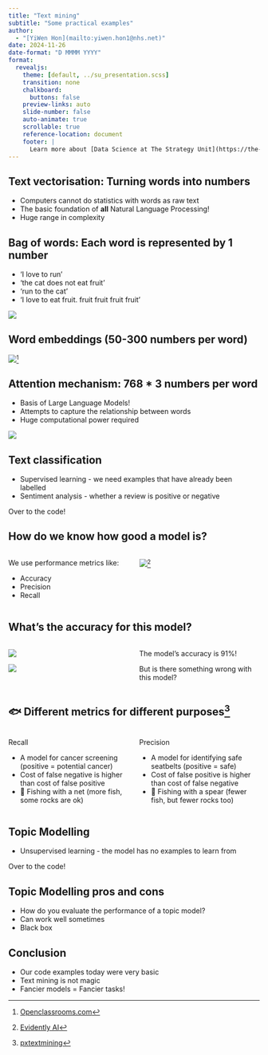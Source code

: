```yaml
---
title: "Text mining"
subtitle: "Some practical examples"
author: 
  - "[YiWen Hon](mailto:yiwen.hon1@nhs.net)"
date: 2024-11-26
date-format: "D MMMM YYYY"
format:
  revealjs:
    theme: [default, ../su_presentation.scss]
    transition: none
    chalkboard:
      buttons: false
    preview-links: auto
    slide-number: false
    auto-animate: true
    scrollable: true
    reference-location: document
    footer: |
      Learn more about [Data Science at The Strategy Unit](https://the-strategy-unit.github.io/data_science)
---
```


## Text vectorisation: Turning words into numbers

* Computers cannot do statistics with words as raw text
* The basic foundation of **all** Natural Language Processing!
* Huge range in complexity

## Bag of words: Each word is represented by 1 number

- 'I love to run'
- 'the cat does not eat fruit'
- 'run to the cat'
- 'I love to eat fruit. fruit fruit fruit fruit'

![](bag-of-words.png){fig-alt="A table showing the counts of each of the words"}

## Word embeddings (50-300 numbers per word)

![](word2vec.png){fig-alt="A chart. Each word is represented by a dot on the chart. Words relating to fish are clustered on the right, words relating to food are clustered to the top."}^[[Openclassrooms.com](https://openclassrooms.com/en/courses/6532301-introduction-to-natural-language-processing/8082110-discover-the-power-of-word-embeddings)]

## Attention mechanism: 768 * 3 numbers per word

- Basis of Large Language Models! 
- Attempts to capture the relationship between words
- Huge computational power required

![](query-key-value.png){fig-alt="A diagram with the words 'Sally loved reading'. Each of the words has three arrows pointing from it, pointing at the letters Q, K and V"}

## Text classification

- Supervised learning - we need examples that have already been labelled
- Sentiment analysis - whether a review is positive or negative

Over to the code!

## How do we know how good a model is?

:::: {.columns}
::: {.column width="50%" .fragment}

We use performance metrics like:

- Accuracy
- Precision
- Recall
:::

::: {.column width="50%"}

![](confusion-matrix.png)^[[Evidently AI](https://www.evidentlyai.com/classification-metrics/confusion-matrix)]

:::
::::

## What's the accuracy for this model?

:::: {.columns}
::: {.column width="50%"}

![](accuracy.png)

![](accuracy_2.png)

:::

::: {.column width="50%" .fragment}

The model's accuracy is 91%!

But is there something wrong with this model?

::: 
::::

## 🐟 Different metrics for different purposes^[[pxtextmining](https://the-strategy-unit.github.io/PatientExperience-QDC/pxtextmining/performance_metrics.html#single-label-performance-metrics)]

:::: {.columns}
::: {.column width="50%"}

Recall

- A model for cancer screening (positive = potential cancer)
- Cost of false negative is higher than cost of false positive
- 🥅 Fishing with a net (more fish, some rocks are ok)

:::
::: {.column width="50%"}

Precision

- A model for identifying safe seatbelts (positive = safe)
- Cost of false positive is higher than cost of false negative
- 🎣 Fishing with a spear (fewer fish, but fewer rocks too) 

:::
::::

## Topic Modelling

- Unsupervised learning - the model has no examples to learn from

Over to the code!

## Topic Modelling pros and cons

- How do you evaluate the performance of a topic model?
- Can work well sometimes
- Black box

## Conclusion

- Our code examples today were very basic
- Text mining is not magic
- Fancier models = Fancier tasks!
